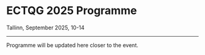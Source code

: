 # ECTQG 2025 Programme

Tallinn, September 2025, 10-14

------------------------------------------------------------------------

Programme will be updated here closer to the event.
